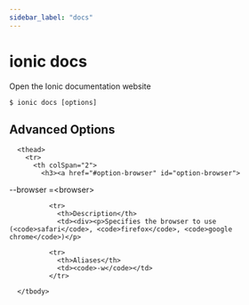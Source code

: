 ```yaml
---
sidebar_label: "docs"
---
```



# ionic docs

Open the Ionic documentation website

```shell
$ ionic docs [options]
```


## Advanced Options


<table className="reference-table">
  
      <thead>
        <tr>
          <th colSpan="2">
            <h3><a href="#option-browser" id="option-browser">
  --browser
  <span class="option-spec"> =&lt;browser&gt;</span>
</a></h3>
          </th>
        </tr>
      </thead>
      <tbody>
        
              <tr>
                <th>Description</th>
                <td><div><p>Specifies the browser to use (<code>safari</code>, <code>firefox</code>, <code>google chrome</code>)</p>
</div></td>
              </tr>
             
              <tr>
                <th>Aliases</th>
                <td><code>-w</code></td>
              </tr>
             
      </tbody>
</table>


